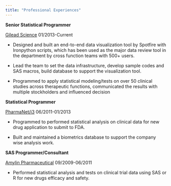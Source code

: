 ```yaml
---
title: "Professional Experiences"
---
```




__Senior Statistical Programmer__  

[Gilead Science](https://www.gilead.com) 01/2013-Current 

-	Designed and built an end-to-end data visualization tool by Spotfire with Ironpython scripts, which has been used as the major data review tool in the department  by cross function teams with 500+ users.

-	Lead the team to set the data infrastructure, develop sample codes and SAS macros, build database to support the visualization tool.

-	Programmed to apply statistical modeling/tests on over 50 clinical studies across therapeutic functions, communicated the results with multiple stockholders and influenced decision

__Statistical Programmer__ 

[PharmaNet/i3](http://www.inventivhealthclinical.com/global-reach.htm)  06/2011-01/2013

-	Programmed to performed statistical analysis on clinical data for new drug application to submit to FDA.

-	Built and maintained a biometrics database to support the company wise analysis work.
  
  
__SAS Programmer/Consultant__ 

[Amylin Pharmaceutical](http://www.inventivhealthclinical.com/global-reach.htm) 09/2009-06/2011

-	Performed statistical analysis and tests on clinical trial data using SAS or R for new drugs efficacy and safety.